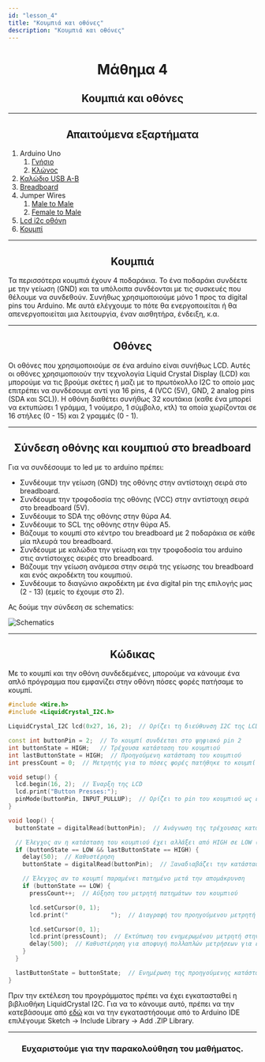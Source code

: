 ```yaml
---
id: "lesson_4"
title: "Κουμπιά και οθόνες"
description: "Κουμπιά και οθόνες"
---
```


<h1 style="text-align: center;"> Μάθημα 4 </h1>

<h2 style="text-align: center;"> Κουμπιά και οθόνες </h2>

---

<h2 style="text-align: center;"> Απαιτούμενα εξαρτήματα </h2>

1. Arduino Uno
    1. [Γνήσιο](https://grobotronics.com/arduino-uno-rev3.html)
    2. [Κλώνος](https://grobotronics.com/funduino-uno-rev3.html)
2. [Καλώδιο USB A-B](https://grobotronics.com/usb-2.0-a-b-1.8m.html)
3. [Breadboard](https://grobotronics.com/breadboard-400-tie-point-white-half-size.html)
4. Jumper Wires
    1. [Male to Male](https://grobotronics.com/jumper-wires-15cm-male-to-male-pack-of-10.html)
    2. [Female to Male](https://grobotronics.com/jumper-wires-15cm-female-to-male-pack-of-10.html)
5. [Lcd i2c οθόνη](https://grobotronics.com/basic-16x2-character-lcd-white-on-blue-5v-i2c-protocol.html)
6. [Κουμπί](https://grobotronics.com/tact-switch-6x6mm-5mm-4pins.html)

---

<h2 style="text-align: center;"> Κουμπιά </h2>

Τα περισσότερα κουμπιά έχουν 4 ποδαράκια. 
Το ένα ποδαράκι συνδέετε με την γείωση (GND) και τα υπόλοιπα συνδέονται με τις συσκευές που θέλουμε να συνδεθούν. 
Συνήθως χρησιμοποιούμε μόνο 1 προς τα digital pins του Arduino.
Με αυτά ελέγχουμε το πότε θα ενεργοποιείται ή θα απενεργοποιείται μια λειτουργία, έναν αισθητήρα, ένδειξη, κ.α.

---

<h2 style="text-align: center;"> Οθόνες </h2>

Οι οθόνες που χρησιμοποιούμε σε ένα arduino είναι συνήθως LCD. 
Αυτές οι οθόνες χρησιμοποιούν την τεχνολογία Liquid Crystal Display (LCD) και μπορούμε να τις βρούμε σκέτες ή μαζι με το πρωτόκολλο I2C το οποίο μας επιτρέπει να συνδέσουμε αντί για 16 pins, 
4 (VCC (5V), GND, 2 analog pins (SDA και SCL)).
Η οθόνη διαθέτει συνήθως 32 κουτάκια (καθε ένα μπορεί να εκτυπώσει 1 γράμμα, 1 νούμερο, 1 σύμβολο, κτλ) τα οποία χωρίζονται σε 16 στήλες (0 - 15) και 2 γραμμές (0 - 1).

---

<h2 style="text-align: center;"> Σύνδεση οθόνης και κουμπιού στο breadboard </h2>

Για να συνδέσουμε το led με το arduino πρέπει:
- Συνδέουμε την γείωση (GND) της οθόνης στην αντίστοιχη σειρά στο breadboard.
- Συνδέουμε την τροφοδοσία της οθόνης (VCC) στην αντίστοιχη σειρά στο breadboard (5V).
- Συνδέουμε το SDA της οθόνης στην θύρα Α4.
- Συνδέουμε το SCL της οθόνης στην θύρα Α5.
- Βάζουμε το κουμπί στο κέντρο του breadboard με 2 ποδαράκια σε κάθε μία πλευρά του breadboard.
- Συνδέουμε με καλώδια την γείωση και την τροφοδοσία του arduino στις αντίστοιχες σειρές στο breadboard.
- Βάζουμε την γείωση ανάμεσα στην σειρά της γείωσης του breadboard και ενός ακροδέκτη του κουμπιού.
- Συνδέουμε το διαγώνιο ακροδέκτη με ένα digital pin της επιλογής μας (2 - 13) (εμείς το έχουμε στο 2).

Ας δούμε την σύνδεση σε schematics:

![Schematics](https://cloud-m8fxka0s1-hack-club-bot.vercel.app/0mighty_turing-leelo__1_.png)

---

<h2 style="text-align: center;"> Κώδικας </h2>

Με το κουμπί και την οθόνη συνδεδεμένες, μπορούμε να κάνουμε ένα απλό πρόγραμμα που εμφανίζει στην οθόνη πόσες φορές πατήσαμε το κουμπί.

```cpp
#include <Wire.h>
#include <LiquidCrystal_I2C.h>

LiquidCrystal_I2C lcd(0x27, 16, 2);  // Ορίζει τη διεύθυνση I2C της LCD ως 0x27

const int buttonPin = 2;  // Το κουμπί συνδέεται στο ψηφιακό pin 2
int buttonState = HIGH;   // Τρέχουσα κατάσταση του κουμπιού
int lastButtonState = HIGH;  // Προηγούμενη κατάσταση του κουμπιού
int pressCount = 0;  // Μετρητής για το πόσες φορές πατήθηκε το κουμπί

void setup() {
  lcd.begin(16, 2);  // Έναρξη της LCD
  lcd.print("Button Presses:");
  pinMode(buttonPin, INPUT_PULLUP);  // Ορίζει το pin του κουμπιού ως είσοδο με εσωτερική αντίσταση pull-up
}

void loop() {
  buttonState = digitalRead(buttonPin);  // Ανάγνωση της τρέχουσας κατάστασης του κουμπιού

  // Έλεγχος αν η κατάσταση του κουμπιού έχει αλλάξει από HIGH σε LOW (πάτημα κουμπιού)
  if (buttonState == LOW && lastButtonState == HIGH) {
    delay(50);  // Καθυστέρηση 
    buttonState = digitalRead(buttonPin);  // Ξαναδιαβάζει την κατάσταση του κουμπιού

    // Έλεγχος αν το κουμπί παραμένει πατημένο μετά την απομάκρυνση
    if (buttonState == LOW) {
      pressCount++;  // Αύξηση του μετρητή πατημάτων του κουμπιού

      lcd.setCursor(0, 1);
      lcd.print("            ");  // Διαγραφή του προηγούμενου μετρητή

      lcd.setCursor(0, 1);
      lcd.print(pressCount);  // Εκτύπωση του ενημερωμένου μετρητή στην LCD
      delay(500);  // Καθυστέρηση για αποφυγή πολλαπλών μετρήσεων για ένα μόνο πάτημα
    }
  }

  lastButtonState = buttonState;  // Ενημέρωση της προηγούμενης κατάστασης του κουμπιού
}
```

Πριν την εκτέλεση του προγράμματος πρέπει να έχει εγκατασταθεί η βιβλιοθήκη LiquidCrystal I2C.
Για να το κάνουμε αυτό, πρέπει να την κατεβάσουμε από [εδώ](https://downloads.arduino.cc/libraries/github.com/marcoschwartz/LiquidCrystal_I2C-1.1.2.zip)
και να την εγκαταστήσουμε από το Arduino IDE επιλέγουμε Sketch -> Include Library -> Add .ZIP Library.

---

<h3 style="text-align: center;"> Ευχαριστούμε για την παρακολούθηση του μαθήματος. </h3>